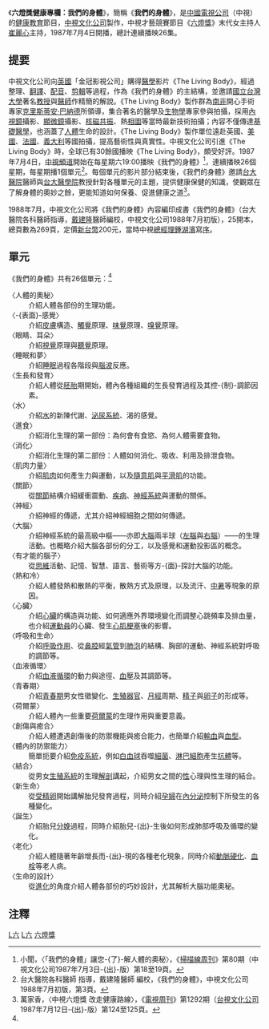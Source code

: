 {{電視節目資訊框
| 顏色       = yellow
| 名稱       = [[六燈獎|六燈獎]]健康專欄<br>我們的身體
| 原名       = 
| 圖片       = Six-Lights Stage Concert Health Column- Our Bodies.jpg
| 圖說       = [[崔麗心|崔麗心]]主持《六燈獎健康專欄：我們的身體》
| 類型       = [[健康教育|健康教育]]節目
| 主持       = 崔麗心
| 配音       = 
| 旁白       = 
| 主題曲     = 
| 片頭曲     = 
| 片尾曲     = 
| 作曲       = 
| 國家       = {{ROC}}
| 地區       = {{ROC}}
| 語言       = [[現代標準漢語|現代標準漢語]]
| 季數       = 
| 系列數     = 
| 輯數       = 
| 集數       = 共計26集
| 每集列表   = 
| 執行製作   = 
| 製作人     = 
| 製作公司   = [[中視文化公司|中視文化公司]]
| 監製       = 
| 編審       = 
| 剪輯       = 
| 外景       = 無外景
| 機位       = 
| 每集長     = 
| 電視網     = [[中視_(頻道)|中視頻道]]
| 視訊制式   = [[NTSC制式|NTSC制式]]
| 音訊制式   = 
| 首播國家   = {{ROC-TW}}
| 首播地區   = {{ROC-TW}}
| 開始       = 1987年7月4日
| 結束       = 已播畢
| 晚於       = 
| 早於       = 
| 中國大陸名稱 = 
| 台灣名稱     = 
| 港澳名稱     = 
| 馬新名稱     = 
| 相關節目   = [[六燈獎|六燈獎]]
| 官方網站   = 
| imdb_id    = 
| tv_com_id  = 
}}
{{NoteUTC+8}}
《'''六燈獎健康專欄：我們的身體'''》，簡稱《'''我們的身體'''》，是[[中國電視公司|中國電視公司]]（中視）的[[健康教育|健康教育]]節目，[[中視文化公司|中視文化公司]]製作，中視才藝競賽節目《[[六燈獎|六燈獎]]》末代女主持人[[崔麗心|崔麗心]]主持，1987年7月4日開播，總計連續播映26集。

==提要==
中視文化公司向[[英國|英國]]「金冠影視公司」購得[[醫學|醫學]]影片《The Living Body》，經過整理、[[翻譯|翻譯]]、[[配音|配音]]、[[剪輯|剪輯]]等過程，作為《我們的身體》的主結構，並邀請[[國立台灣大學|國立台灣大學]]著名[[教授|教授]]與[[醫師|醫師]]作精簡的解說。《The Living Body》製作群為[[南非|南非]]開心手術專家[[克里斯蒂安·巴納德|克里斯蒂安·巴納德]]所領導，集合著名的醫學及[[生物學|生物學]]專家參與拍攝，採用[[內視鏡|內視鏡]]攝影、[[顯微鏡|顯微鏡]]攝影、[[核磁共振|核磁共振]]、熱[[相圖|相圖]]等當時最新技術拍攝；內容不僅傳達[[基礎醫學|基礎醫學]]，也涵蓋了[[人體|人體]]生命的設計。《The Living Body》製作單位遠赴英國、[[美國|美國]]、[[法國|法國]]、[[義大利|義大利]]等國拍攝，提高藝術性與真實性。中視文化公司引進《The Living Body》時，全球已有30餘國播映《The Living Body》，頗受好評。1987年7月4日，[[中視頻道|中視頻道]]開始在每星期六19:00播映《我們的身體》<ref name="TV Scan Weekly 80">小聞，〈「我們的身體」讓您-{了}-解人體的奧秘〉，《[[掃描線周刊|掃描線周刊]]》第80期（中視文化公司1987年7月3日-{出}-版）第18至19頁。</ref>，連續播映26個星期，每星期播1個單元<ref>台大醫院各科醫師 指導，戴建隆醫師 編校，《我們的身體》，中視文化公司1988年7月初版，第3頁。</ref>。每個單元的影片部分結束後，《我們的身體》邀請[[台大醫院|台大醫院]]醫師與[[台大醫學院|台大醫學院]]教授針對各種單元的主題，提供健康保健的知識，使觀眾在了解身體的奧妙之餘，更能知道如何保養、促進健康之道<ref>萬家香，〈中視六燈獎 改走健康路線〉，《[[電視周刊|電視周刊]]》第1292期（[[台視文化公司|台視文化公司]]1987年7月12日-{出}-版）第124至125頁。</ref>。

1988年7月，中視文化公司將《我們的身體》內容編印成書《我們的身體》（台大醫院各科醫師指導，[[戴建隆|戴建隆]]醫師編校，中視文化公司1988年7月初版），25開本，總頁數為269頁，定價[[新台幣|新台幣]]200元，當時中視[[總經理|總經理]][[鍾湖濱|鍾湖濱]]寫[[序|序]]。

==單元==
《我們的身體》共有26個單元：<ref name="TV Scan Weekly 80" />
;〈人體的奧秘〉
: 介紹人體各部份的生理功能。
;〈-{表面}-感覺〉
: 介紹[[皮膚|皮膚]]構造、[[觸覺|觸覺]]原理、[[味覺|味覺]]原理、[[嗅覺|嗅覺]]原理。
;〈眼睛、耳朵〉
: 介紹[[視覺|視覺]]原理與[[聽覺|聽覺]]原理。
;〈睡眠和夢〉
: 介紹[[睡眠|睡眠]]過程各階段與[[腦波|腦波]]反應。
;〈生長和發育〉
: 介紹人體從[[胚胎|胚胎]]期開始，體內各種組織的生長發育過程及其控-{制}-調節因素。
;〈水〉
: 介紹[[水|水]]的新陳代謝、[[泌尿系統|泌尿系統]]、渴的感覺。
;〈進食〉
: 介紹消化生理的第一部份：為何會有食慾、為何人體需要食物。
;〈消化〉
: 介紹消化生理的第二部份：人體如何消化、吸收、利用及排泄食物。
;〈肌肉力量〉
: 介紹[[肌肉|肌肉]]如何產生力與運動，以及[[隨意肌|隨意肌]]與[[平滑肌|平滑肌]]的功能。
;〈關節〉
: 從[[關節|關節]]結構介紹緩衝震動、[[疾病|疾病]]、[[神經系統|神經系統]]與運動的關係。
;〈神經〉
: 介紹神經的傳遞，尤其介紹神經細胞之間如何傳遞。
;〈大腦〉
: 介紹神經系統的最高級中樞——亦即[[大腦|大腦]]兩半球（[[左腦|左腦]]與[[右腦|右腦]]）——的生理活動。也概略介紹大腦各部份的分工，以及感覺和運動投影區的概念。
;〈有才能的腦子〉
: 從[[思維|思維]]活動、記憶、智慧、語言、藝術等方-{面}-探討大腦的功能。
;〈熱和冷〉
: 介紹人體發熱和散熱的平衡，散熱方式及原理，以及流汗、[[中暑|中暑]]等現象的原因。
;〈心臟〉
: 介紹[[心臟|心臟]]的構造與功能、如何適應外界環境變化而調整心跳頻率及排血量，也介紹[[運動員|運動員]]的心臟、發生[[心肌梗塞|心肌梗塞]]後的影響。
;〈呼吸和生命〉
: 介紹[[呼吸作用|呼吸作用]]、從[[鼻腔|鼻腔]]經[[氣管|氣管]]到[[肺泡|肺泡]]的結構、胸部的運動、神經系統對呼吸的調節等。
;〈血液循環〉
: 介紹[[血液循環|血液循環]]的動力與途徑、[[血壓|血壓]]及其調節等。
;〈青春期〉
: 介紹[[青春期|青春期]]男女性徵變化、[[生殖器官|生殖器官]]、[[月經|月經]]周期、[[精子|精子]]與[[卵子|卵子]]的形成等。
;〈荷爾蒙〉
: 介紹人體內一些重要[[荷爾蒙|荷爾蒙]]的生理作用與重要意義。
;〈創傷與癒合〉
: 介紹人體遭遇創傷後的防禦機能與癒合能力，也簡單介紹[[輸血|輸血]]與[[血型|血型]]。
;〈體內的防禦能力〉
: 簡單扼要介紹[[免疫系統|免疫系統]]，例如[[白血球|白血球]]吞噬[[細菌|細菌]]、[[淋巴細胞|淋巴細胞]]產生[[抗體|抗體]]等。
;〈結合〉
: 從男女[[生殖系統|生殖系統]]的生理[[解剖|解剖]]講起，介紹男女之間的[[性别|性]]心理與性生理的結合。
;〈新生命〉
: 從[[受精卵|受精卵]]開始講解胎兒發育過程，同時介紹[[孕婦|孕婦]]在[[內分泌|內分泌]]控制下所發生的各種變化。
;〈誕生〉
: 介紹胎兒[[分娩|分娩]]過程，同時介紹胎兒-{出}-生後如何形成肺部呼吸及循環的變化。
;〈老化〉
: 介紹人體隨著年齡增長而-{出}-現的各種老化現象，同時介紹[[動脈硬化|動脈硬化]]、[[血栓|血栓]]等老人病。
;〈生命的設計〉
: 從[[進化|進化]]的角度介紹人體各部份的巧妙設計，尤其解析大腦功能奧秘。

==注釋==
{{reflist}}
[[Category:台灣社教節目|L六]]
[[Category:中視電視節目|L六]]
[[Category:六燈獎|]]